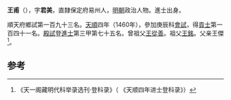 '''王甫'''（{{bd|1429年||？}}），字'''君美'''，直隸保定府易州人，[[明朝|明朝]]政治人物。進士出身。

順天府鄉試第一百九十三名。[[天顺_(明朝)|天順]]四年（1460年），參加庚辰科[[會試|會試]]，得[[貢士|貢士]]第一百四十一名。[[殿試|殿試]]登[[進士|進士]]第三甲第七十五名。曾祖父[[王從善|王從善]]。祖父[[王銘|王銘]]。父亲王傑<ref>《天一阁藏明代科举录选刊·登科录》（ 《天顺四年进士登科录》）</ref>。

==参考==
{{reflist}}
{{明朝人物小作品}}
{{天順四年庚辰科殿試金榜}}